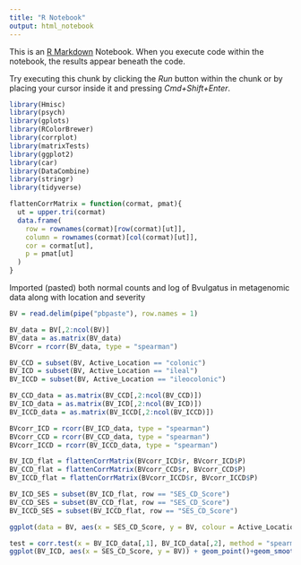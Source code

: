 ```yaml
---
title: "R Notebook"
output: html_notebook
---
```


This is an [R Markdown](http://rmarkdown.rstudio.com) Notebook. When you execute code within the notebook, the results appear beneath the code. 

Try executing this chunk by clicking the *Run* button within the chunk or by placing your cursor inside it and pressing *Cmd+Shift+Enter*. 

```r
library(Hmisc)
library(psych)
library(gplots)
library(RColorBrewer)
library(corrplot)
library(matrixTests)
library(ggplot2)
library(car)
library(DataCombine)
library(stringr)
library(tidyverse)
```


```r
flattenCorrMatrix = function(cormat, pmat){
  ut = upper.tri(cormat)
  data.frame(
    row = rownames(cormat)[row(cormat)[ut]],
    column = rownames(cormat)[col(cormat)[ut]],
    cor = cormat[ut],
    p = pmat[ut]
  )
}
```

Imported (pasted) both normal counts and log of Bvulgatus in metagenomic data along with location and severity
```r
BV = read.delim(pipe("pbpaste"), row.names = 1)
```


```r
BV_data = BV[,2:ncol(BV)]
BV_data = as.matrix(BV_data)
BVcorr = rcorr(BV_data, type = "spearman")

BV_CCD = subset(BV, Active_Location == "colonic")
BV_ICD = subset(BV, Active_Location == "ileal")
BV_ICCD = subset(BV, Active_Location == "ileocolonic")

BV_CCD_data = as.matrix(BV_CCD[,2:ncol(BV_CCD)])
BV_ICD_data = as.matrix(BV_ICD[,2:ncol(BV_ICD)])
BV_ICCD_data = as.matrix(BV_ICCD[,2:ncol(BV_ICCD)])

BVcorr_ICD = rcorr(BV_ICD_data, type = "spearman")
BVcorr_CCD = rcorr(BV_CCD_data, type = "spearman")
BVcorr_ICCD = rcorr(BV_ICCD_data, type = "spearman")

```

```r
BV_ICD_flat = flattenCorrMatrix(BVcorr_ICD$r, BVcorr_ICD$P)
BV_CCD_flat = flattenCorrMatrix(BVcorr_CCD$r, BVcorr_CCD$P)
BV_ICCD_flat = flattenCorrMatrix(BVcorr_ICCD$r, BVcorr_ICCD$P)
```

```r
BV_ICD_SES = subset(BV_ICD_flat, row == "SES_CD_Score")
BV_CCD_SES = subset(BV_CCD_flat, row == "SES_CD_Score")
BV_ICCD_SES = subset(BV_ICCD_flat, row == "SES_CD_Score")
```

```r
ggplot(data = BV, aes(x = SES_CD_Score, y = BV, colour = Active_Location)) +geom_point() +geom_smooth(method = "lm", se = F) + theme_classic()
```

```r
test = corr.test(x = BV_ICD_data[,1], BV_ICD_data[,2], method = "spearman")
ggplot(BV_ICD, aes(x = SES_CD_Score, y = BV)) + geom_point()+geom_smooth(method = "lm", se = F) + theme_classic()
```


